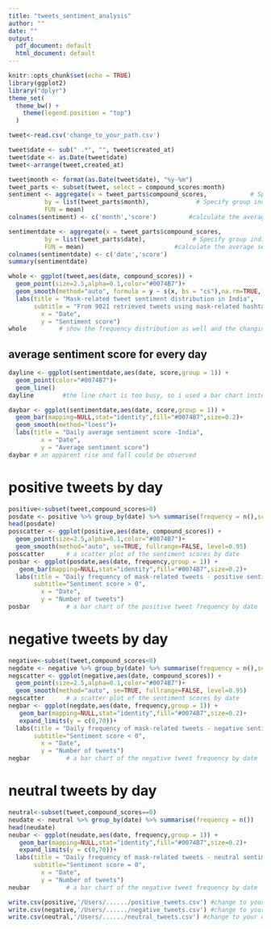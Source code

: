 ```yaml
---
title: "tweets_sentiment_analysis"
author: ""
date: ""
output:
  pdf_document: default
  html_document: default
---
```


```r
knitr::opts_chunk$set(echo = TRUE)
library(ggplot2)
library("dplyr")      
theme_set(
  theme_bw() +
    theme(legend.position = "top")
  )

```


```r
tweet<-read.csv('change_to_your_path.csv')

```

```r
tweet$date <- sub(" .*", "", tweet$created_at)
tweet$date <- as.Date(tweet$date)
tweet<-arrange(tweet,created_at)
```

```r
tweet$month <- format(as.Date(tweet$date), "%y-%m")
tweet_parts <- subset(tweet, select = compound_scores:month) 
sentiment <- aggregate(x = tweet_parts$compound_scores,            # Specify data column
          by = list(tweet_parts$month),             # Specify group indicator
          FUN = mean)    
colnames(sentiment) <- c('month','score')         #calculate the average sentiment score for every month

sentimentdate <- aggregate(x = tweet_parts$compound_scores,            # Specify data column
          by = list(tweet_parts$date),             # Specify group indicator
          FUN = mean)                         #calculate the average sentiment score for every day
colnames(sentimentdate) <- c('date','score') 
summary(sentimentdate)
```

```r
whole <- ggplot(tweet,aes(date, compound_scores)) +
  geom_point(size=2.5,alpha=0.1,color="#0074B7")+
  geom_smooth(method="auto", formula = y ~ s(x, bs = "cs"),na.rm=TRUE,fullrange=TRUE)+ #gam suits better a large dataset
  labs(title = "Mask-related tweet sentiment distribution in India",
       subtitle = "From 9021 retrieved tweets using mask-related hashtags",
         x = "Date",
         y = "Sentiment score")
whole         # show the frequency distribution as well and the changing tendency
```


## average sentiment score for every day
```r
dayline <- ggplot(sentimentdate,aes(date, score,group = 1)) +
  geom_point(color="#0074B7")+
  geom_line()
dayline        #the line chart is too busy, so i used a bar chart instead

daybar <- ggplot(sentimentdate,aes(date, score,group = 1)) +
  geom_bar(mapping=NULL,stat="identity",fill="#0074B7",size=0.2)+
  geom_smooth(method="loess")+
  labs(title = "Daily average sentiment score -India",
         x = "Date",
         y = "Average sentiment score")
daybar # an apparent rise and fall could be observed
```

# positive tweets by day 
```r
positive<-subset(tweet,compound_scores>0)
posdate <- positive %>% group_by(date) %>% summarise(frequency = n(),score=mean(compound_scores))
head(posdate)
posscatter <- ggplot(positive,aes(date, compound_scores)) +
  geom_point(size=2.5,alpha=0.1,color="#0074B7")+
  geom_smooth(method="auto", se=TRUE, fullrange=FALSE, level=0.95)
posscatter      # a scatter plot of the sentiment scores by date
posbar <- ggplot(posdate,aes(date, frequency,group = 1)) +
   geom_bar(mapping=NULL,stat="identity",fill="#0074B7",size=0.2)+
  labs(title = "Daily frequency of mask-related tweets - positive sentiments (India)",
       subtitle="Sentiment score > 0",
         x = "Date",
         y = "Number of tweets")
posbar          # a bar chart of the positive tweet frequency by date
```


# negative tweets by day 
```r
negative<-subset(tweet,compound_scores<0)
negdate <- negative %>% group_by(date) %>% summarise(frequency = n(),score=mean(compound_scores))
negscatter <- ggplot(negative,aes(date, compound_scores)) +
  geom_point(size=2.5,alpha=0.1,color="#0074B7")+
  geom_smooth(method="auto", se=TRUE, fullrange=FALSE, level=0.95)
negscatter      # a scatter plot of the sentiment scores by date
negbar <- ggplot(negdate,aes(date, frequency,group = 1)) +
   geom_bar(mapping=NULL,stat="identity",fill="#0074B7",size=0.2)+
   expand_limits(y = c(0,70))+
  labs(title = "Daily frequency of mask-related tweets - negative sentiments (India)",
       subtitle="Sentiment score < 0",
         x = "Date",
         y = "Number of tweets")
negbar          # a bar chart of the negative tweet frequency by date
```


# neutral tweets by day 
```r
neutral<-subset(tweet,compound_scores==0)
neudate <- neutral %>% group_by(date) %>% summarise(frequency = n())
head(neudate)
neubar <- ggplot(neudate,aes(date, frequency,group = 1)) +
   geom_bar(mapping=NULL,stat="identity",fill="#0074B7",size=0.2)+
   expand_limits(y = c(0,70))+
  labs(title = "Daily frequency of mask-related tweets - neutral sentiments (India)",
       subtitle="Sentiment score = 0",
         x = "Date",
         y = "Number of tweets")
neubar          # a bar chart of the negative tweet frequency by date

write.csv(positive,'/Users/....../positive_tweets.csv') #change to your own path
write.csv(negative,'/Users/....../negative_tweets.csv') #change to your own path
write.csv(neutral,'/Users/....../neutral_tweets.csv') #change to your own path
```

